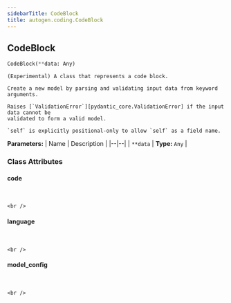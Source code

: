 ```yaml
---
sidebarTitle: CodeBlock
title: autogen.coding.CodeBlock
---
```

<h2 id="autogen.coding.CodeBlock" class="doc doc-heading">
    <code class="doc-symbol doc-symbol-heading doc-symbol-class"></code>
    <span class="doc doc-object-name doc-class-name">CodeBlock</span>
</h2>

```python
CodeBlock(**data: Any)
```

    (Experimental) A class that represents a code block.
    
    Create a new model by parsing and validating input data from keyword arguments.
    
    Raises [`ValidationError`][pydantic_core.ValidationError] if the input data cannot be
    validated to form a valid model.
    
    `self` is explicitly positional-only to allow `self` as a field name.

<b>Parameters:</b>
| Name | Description |
|--|--|
| `**data` | **Type:** `Any` |

### Class Attributes

<code class="doc-symbol doc-symbol-heading doc-symbol-attribute"></code>
#### code
<br />

    <br />

<code class="doc-symbol doc-symbol-heading doc-symbol-attribute"></code>
#### language
<br />

    <br />

<code class="doc-symbol doc-symbol-heading doc-symbol-attribute"></code>
#### model_config
<br />

    <br />